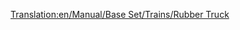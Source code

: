 [[Translation:en/Manual/Base Set/Trains/Rubber Truck]]
{{it/Manuale/Set base/Treni/Vagoni|Nome=Carro per gomma
|Costo=2.166
|Vuoto=19
|Pieno=40
|Pieno2=45
|Pieno3=47
|Capacità1=21.000 litri di gomma
|Capacità2=26.000 litri di gomma
|Capacità3=28.000 litri di gomma
|Immagine3=[[File:it/Manuale/Set base/Treni/CarroGommaTrBM.png]]
|Immagine3m=[[File:it/Manuale/Set base/Treni/CarroGommaTrBM.png]]
|ClimaB=3
|ClimaM=3
|Descrizione=Carro indispensabile per il clima tropicale, dove è utilizzato in esclusiva dato che solo qui crescono gli alberi della [[it/Manuale/Set base/Carichi/Gomma|gomma]]. Il caucciù estratto dalle piantagioni di quest'albero viene trasportata mediante questo carro alle fabbriche dove viene lavorato. &Egrave; un modello unico di carro che varia solo per il tipo di carrelli che monta per potersi adattare ai diversi tipi di rotaia.
}}